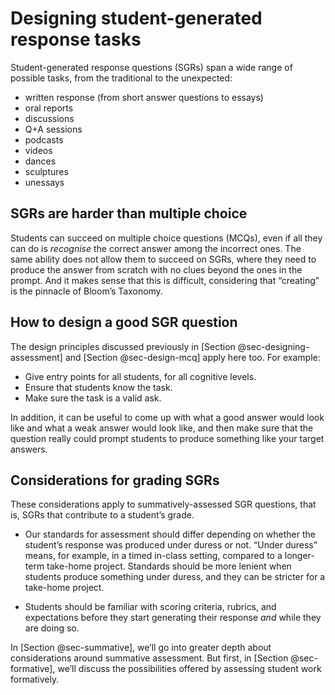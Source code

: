# Designing student-generated response tasks {#sec-design-sgr}

Student-generated response questions (SGRs) span a wide range of possible tasks, from the traditional to the unexpected: 

- written response (from short answer questions to essays)
- oral reports
- discussions
- Q+A sessions
- podcasts
- videos
- dances
- sculptures
- unessays


## SGRs are harder than multiple choice

Students can succeed on multiple choice questions (MCQs), even if all they can do is *recognise* the correct answer among the incorrect ones.
The same ability does not allow them to succeed on SGRs, where they need to produce the answer from scratch with no clues beyond the ones in the prompt.
And it makes sense that this is difficult, considering that "creating" is the pinnacle of Bloom's Taxonomy.


## How to design a good SGR question

The design principles discussed previously in [Section @sec-designing-assessment] and [Section @sec-design-mcq] apply here too.
For example:

- Give entry points for all students, for all cognitive levels.
- Ensure that students know the task.
- Make sure the task is a valid ask.

In addition, it can be useful to come up with what a good answer would look like and what a weak answer would look like, and then make sure that the question really could prompt students to produce something like your target answers.



## Considerations for grading SGRs

These considerations apply to summatively-assessed SGR questions, that is, SGRs that contribute to a student's grade.

- Our standards for assessment should differ depending on whether the student's response was produced under duress or not.
"Under duress" means, for example, in a timed in-class setting, compared to a longer-term take-home project.
Standards should be more lenient when students produce something under duress, and they can be stricter for a take-home project.

- Students should be familiar with scoring criteria, rubrics, and expectations before they start generating their response *and* while they are doing so.

In [Section @sec-summative], we'll go into greater depth about considerations around summative assessment.
But first, in [Section @sec-formative], we'll discuss the possibilities offered by assessing student work formatively.

